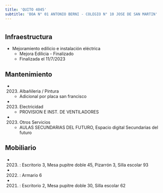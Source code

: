 ```yaml
---
title: 'QUITO 4045'
subtitle: 'BOA N° 01 ANTONIO BERNI - COLEGIO N° 10 JOSE DE SAN MARTIN'
---
```


#
## Infraestructura

* Mejoramiento edilicio e instalación eléctrica 
    + Mejora Edilicia - Finalizado 
    + Finalizada el 11/7/2023 






## Mantenimiento

*  (2023) Albañileria / Pintura 
    + Adicional por placa san francisco

*  (2023) Electricidad 
    + PROVISION E INST. DE VENTILADORES

*  (2023) Otros Servicios 
    + AULAS SECUNDARIAS DEL FUTURO, Espacio digital Secundarias del futuro





## Mobiliario

*  (2023) : Escritorio 3, Mesa pupitre doble 45, Pizarrón 3, Silla escolar 93 

*  (2022) : Armario 6 

*  (2021) : Escritorio 2, Mesa pupitre doble 30, Silla escolar 62 



